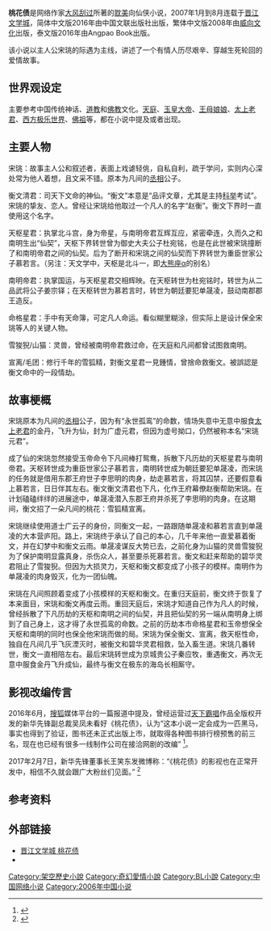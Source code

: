 {{Infobox Book
|name=桃花债
|author=[[大风刮过|大风刮过]]
|country=[[中国大陆|中国大陆]]
|language=简体中文
|publisher=[[中国文联出版社|中国文联出版社]]（中国大陆）<br>[[威向文化|威向文化]]（台湾）
|release_date=2016年7月1日（中国大陆）<br>2008年2月20日（台湾）
|media_type=书籍（[[平装本|平装本]]）
|pages=259页
|isbn=9787519011239
}}
'''桃花债'''是网络作家[[大风刮过|大风刮过]]所著的[[耽美|耽美]]向仙侠小说，2007年1月到8月连载于[[晋江文学城|晋江文学城]]，简体中文版2016年由中国文联出版社出版，繁体中文版2008年由[[威向文化|威向文化]]出版，泰文版2016年由Angpao Book出版。

该小说以主人公宋珧的际遇为主线，讲述了一个有情人历尽艰辛、穿越生死轮回的爱情故事。

==世界观设定==
主要参考中国传统神话、[[道教|道教]]和[[佛教|佛教]]文化。[[天庭|天庭]]、[[玉皇大帝|玉皇大帝]]、[[王母娘娘|王母娘娘]]、[[太上老君|太上老君]]、[[西方极乐世界|西方极乐世界]]、[[佛祖|佛祖]]等，都在小说中提及或者出现。

==主要人物==
宋珧：故事主人公和叙述者，表面上戏谑轻佻，自私自利，疏于学问，实则内心深处常为他人着想，且文采不错。原本为凡间的[[丞相|丞相]]公子。

衡文清君：司天下文命的神仙。“衡文”本意是“品评文章，尤其是主持[[科举|科举]]考试”。宋珧的挚友、恋人。曾经让宋珧给他取过一个凡人的名字“赵衡”。衡文下界时一直使用这个名字。

天枢星君：执掌北斗宫，身为帝星，与南明帝君互辉互应，紧密牵连，久而久之和南明生出“仙契”，天枢下界转世曾为御史大夫公子杜宛铭，也是在此世被宋珧撞断了和南明帝君之间的仙契。后为了断开和宋珧之间的仙契而下界转世为重臣世家公子慕若言。（另注：天文学中，天枢是北斗一，即[[大熊座α|大熊座α]]的别名）

南明帝君：执掌国运，与天枢星君交相辉映。在天枢转世为杜宛铭时，转世为从二品武将公子姜宗铎；在天枢转世为慕若言时，转世为朝廷要犯单晟凌，鼓动南郡郡王造反。

命格星君：手中有天命簿，可定凡人命运。看似糊里糊涂，但实际上是设计保全宋珧等人的关键人物。

雪狻猊/山猫：灵兽，曾经被南明帝君救过命，在天庭和凡间都曾试图救南明。

宣离/毛团：修行千年的雪狐精，對衡文星君一見鍾情，曾捨命救衡文。被誤認是衡文命中的一段情劫。

==故事梗概==
宋珧原本为凡间的[[丞相|丞相]]公子，因为有“永世孤鸾”的命数，情场失意中无意中服食[[太上老君|太上老君]]的金丹，飞升为仙，封为广虚元君，但因为虚号拗口，仍然被称本名“宋珧元君”。

成了仙的宋珧忽然接受玉帝命令下凡间棒打鸳鸯，拆散下凡历劫的天枢星君与南明帝君。天枢转世成为重臣世家公子慕若言，南明转世成为朝廷要犯单晟凌，而宋珧的任务就是借用东郡王府世子李思明的肉身，劫走慕若言，将其囚禁，还要假意看上慕若言，日日伴其左右。衡文衡文清君也下凡，化作王府幕僚赵衡帮助宋珧。在计划磕磕绊绊的进展途中，单晟凌潜入东郡王府并杀死了李思明的肉身。在这期间，衡文招了一朵凡间的桃花：雪狐精宣离。

宋珧继续使用道士广云子的身份，同衡文一起，一路跟随单晟凌和慕若言直到单晟凌的大本营庐阳。路上，宋珧终于承认了自己的本心，几千年来他一直爱慕着衡文，并在幻梦中和衡文云雨。单晟凌谋反大势已去，之前化身为山猫的灵兽雪狻猊为了保护南明显露真身，杀伤众人，甚至要杀死慕若言。衡文和赶来帮助的碧华灵君阻止了雪狻猊。但因为大损灵力，天枢和衡文都变成了小孩子的模样。南明作为单晟凌的肉身毁灭，化为一团仙魄。

宋珧在凡间照顾着变成了小孩模样的天枢和衡文。在重归天庭前，衡文终于恢复了本来面目，宋珧和衡文再度云雨。重回天庭后，宋珧才知道自己作为凡人的时候，曾经拆散了下凡历劫的天枢和南明之间的仙契，并且把仙契的另一端从南明身上绑到了自己身上，这才得了永世孤鸾的命数。之前的历劫本市命格星君和玉帝想保全天枢和南明的同时也保全他宋珧而做的局。宋珧为保全衡文、宣离，救天枢性命，独自在凡间几乎飞灰湮灭时，被衡文和碧华灵君相救，坠入畜生道。宋珧几番转世，衡文一直相陪左右。最后宋珧转世成为京城贵公子秦应牧，重遇衡文，再次无意中服食金丹飞升成仙，最终与衡文在极东的海岛长相厮守。

==影视改编传言==
2016年6月，[[搜狐|搜狐]]媒体平台的一篇报道中提及，曾经运营过[[天下霸唱|天下霸唱]]作品全版权开发的新华先锋副总裁吴凤未看好《桃花债》，认为“这本小说一定会成为一匹黑马，事实也得到了验证，图书还未正式出版上市，就取得各种图书排行榜预售的前三名，现在也已经有很多一线制作公司在接洽网剧的改编” <ref>{{cite web |url= https://m.sohu.com/n/454989479/ | title=天下霸唱幕后推手吴凤未，解密IP全版权运营之道 | publisher= 搜狐媒体平台 |language= zh-Hans}}</ref>。

2017年2月7日，新华先锋董事长王笑东发微博称：“《桃花债》的影视也在正常开发中，相信不久就会跟广大粉丝们见面。” <ref>{{cite web |url= http://www.weibo.com/1038273371/EuqaABELc?from=page_1035051038273371_profile&wvr=6&mod=weibotime&type=comment#_rnd1489412319474 | title= 王笑东微博 | publisher= 新浪微博 |language= zh-Hans}}</ref>

== 参考资料 ==
{{reflist}}

==外部链接==
*[http://www.jjwxc.net/onebook.php?novelid=157075 晋江文学城 桃花债]
*{{douban|26793349|桃花债|book}} 

[[Category:架空歷史小說|Category:架空歷史小說]]
[[Category:奇幻愛情小說|Category:奇幻愛情小說]]
[[Category:BL小說|Category:BL小說]]
[[Category:中国网络小说|Category:中国网络小说]]
[[Category:2006年中国小说|Category:2006年中国小说]]